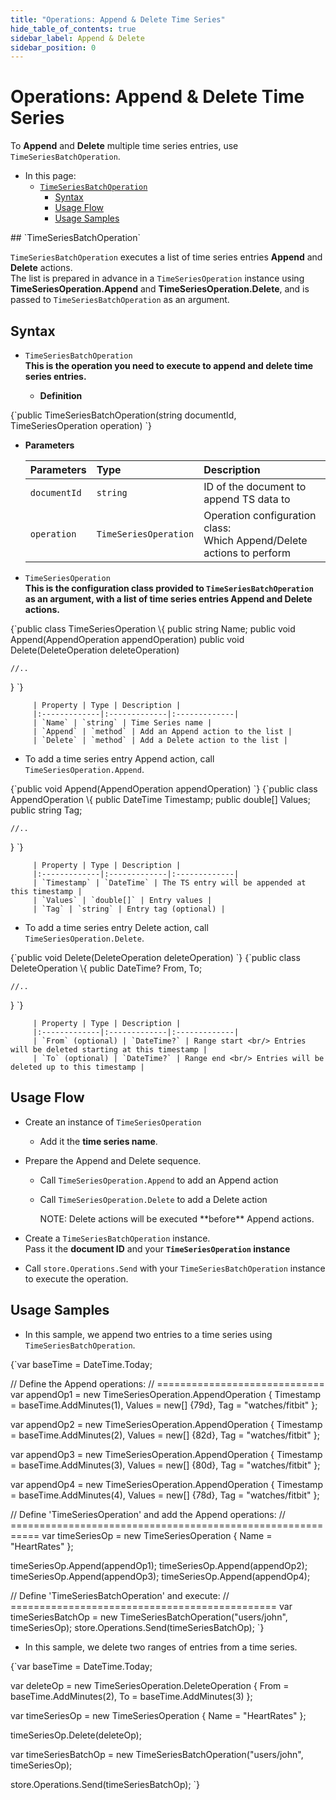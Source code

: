 ```yaml
---
title: "Operations: Append & Delete Time Series"
hide_table_of_contents: true
sidebar_label: Append & Delete
sidebar_position: 0
---
```



# Operations: Append & Delete Time Series
<Admonition type="note" title="Note">

To **Append** and **Delete** multiple time series entries, use `TimeSeriesBatchOperation`.  

* In this page:  
  * [`TimeSeriesBatchOperation`](../../../../document-extensions/timeseries/client-api/operations/append-and-delete.mdx#timeseriesbatchoperation)  
     * [Syntax](../../../../document-extensions/timeseries/client-api/operations/append-and-delete.mdx#syntax)  
     * [Usage Flow](../../../../document-extensions/timeseries/client-api/operations/append-and-delete.mdx#usage-flow)  
     * [Usage Samples](../../../../document-extensions/timeseries/client-api/operations/append-and-delete.mdx#usage-samples)  
</Admonition>
## `TimeSeriesBatchOperation`

`TimeSeriesBatchOperation` executes a list of time series entries **Append** 
and **Delete** actions.  
The list is prepared in advance in a `TimeSeriesOperation` instance using 
**TimeSeriesOperation.Append** and **TimeSeriesOperation.Delete**, and is 
passed to `TimeSeriesBatchOperation` as an argument.  



## Syntax

* `TimeSeriesBatchOperation`  
  **This is the operation you need to execute to append and delete time series entries.**  

   * **Definition**  
<TabItem value="TimeSeriesBatchOperation-definition" label="TimeSeriesBatchOperation-definition">
<CodeBlock language="csharp">
{`public TimeSeriesBatchOperation(string documentId, TimeSeriesOperation operation)
`}
</CodeBlock>
</TabItem>  

   * **Parameters**  

        | Parameters | Type | Description |
        |:-------------|:-------------|:-------------|
        | `documentId` | `string` | ID of the document to append TS data to |
        | `operation` | `TimeSeriesOperation` | Operation configuration class: <br/> Which Append/Delete actions to perform |

* `TimeSeriesOperation`  
  **This is the configuration class provided to `TimeSeriesBatchOperation` 
  as an argument, with a list of time series entries Append and Delete actions.**  

<TabItem value="json" label="json">
<CodeBlock language="json">
{`public class TimeSeriesOperation
\{
    public string Name;
    public void Append(AppendOperation appendOperation)
    public void Delete(DeleteOperation deleteOperation)

    //..
\}
`}
</CodeBlock>
</TabItem>

         | Property | Type | Description |
         |:-------------|:-------------|:-------------|
         | `Name` | `string` | Time Series name |
         | `Append` | `method` | Add an Append action to the list |
         | `Delete` | `method` | Add a Delete action to the list |
   * To add a time series entry Append action, call `TimeSeriesOperation.Append`.
<TabItem value="json" label="json">
<CodeBlock language="json">
{`public void Append(AppendOperation appendOperation)
`}
</CodeBlock>
</TabItem>
<TabItem value="json" label="json">
<CodeBlock language="json">
{`public class AppendOperation
\{
    public DateTime Timestamp;
    public double[] Values;
    public string Tag;

    //..
\}
`}
</CodeBlock>
</TabItem>

         | Property | Type | Description |
         |:-------------|:-------------|:-------------|
         | `Timestamp` | `DateTime` | The TS entry will be appended at this timestamp |
         | `Values` | `double[]` | Entry values |
         | `Tag` | `string` | Entry tag (optional) |
   * To add a time series entry Delete action, call `TimeSeriesOperation.Delete`.
<TabItem value="json" label="json">
<CodeBlock language="json">
{`public void Delete(DeleteOperation deleteOperation)
`}
</CodeBlock>
</TabItem>
<TabItem value="json" label="json">
<CodeBlock language="json">
{`public class DeleteOperation
\{
    public DateTime? From, To;

    //..
\}
`}
</CodeBlock>
</TabItem>

         | Property | Type | Description |
         |:-------------|:-------------|:-------------|
         | `From` (optional) | `DateTime?` | Range start <br/> Entries will be deleted starting at this timestamp |
         | `To` (optional) | `DateTime?` | Range end <br/> Entries will be deleted up to this timestamp |




## Usage Flow

* Create an instance of `TimeSeriesOperation`  
   * Add it the **time series name**.  

* Prepare the Append and Delete sequence.  
   * Call `TimeSeriesOperation.Append` to add an Append action  
   * Call `TimeSeriesOperation.Delete` to add a Delete action  

        <Admonition type="info" title="Info">
         NOTE: Delete actions will be executed **before** Append actions.  
        </Admonition>

* Create a `TimeSeriesBatchOperation` instance.  
  Pass it the **document ID** and your **`TimeSeriesOperation` instance**  

* Call `store.Operations.Send` with your `TimeSeriesBatchOperation` 
  instance to execute the operation.  




## Usage Samples

* In this sample, we append two entries to a time series using `TimeSeriesBatchOperation`.  
<TabItem value="timeseries_region_Append-Using-TimeSeriesBatchOperation" label="timeseries_region_Append-Using-TimeSeriesBatchOperation">
<CodeBlock language="csharp">
{`var baseTime = DateTime.Today;

// Define the Append operations:
// =============================
var appendOp1 = new TimeSeriesOperation.AppendOperation
\{
    Timestamp = baseTime.AddMinutes(1), Values = new[] \{79d\}, Tag = "watches/fitbit"
\};

var appendOp2 = new TimeSeriesOperation.AppendOperation
\{
    Timestamp = baseTime.AddMinutes(2), Values = new[] \{82d\}, Tag = "watches/fitbit"
\};

var appendOp3 = new TimeSeriesOperation.AppendOperation
\{
    Timestamp = baseTime.AddMinutes(3), Values = new[] \{80d\}, Tag = "watches/fitbit" 
\};

var appendOp4 = new TimeSeriesOperation.AppendOperation
\{
    Timestamp = baseTime.AddMinutes(4), Values = new[] \{78d\}, Tag = "watches/fitbit" 
\};

// Define 'TimeSeriesOperation' and add the Append operations:
// ===========================================================
var timeSeriesOp = new TimeSeriesOperation
\{
    Name = "HeartRates"
\};

timeSeriesOp.Append(appendOp1);
timeSeriesOp.Append(appendOp2);
timeSeriesOp.Append(appendOp3);
timeSeriesOp.Append(appendOp4);


// Define 'TimeSeriesBatchOperation' and execute:
// ==============================================
var timeSeriesBatchOp = new TimeSeriesBatchOperation("users/john", timeSeriesOp);
store.Operations.Send(timeSeriesBatchOp);
`}
</CodeBlock>
</TabItem>  

* In this sample, we delete two ranges of entries from a time series.  
<TabItem value="timeseries_region_Delete-Range-Using-TimeSeriesBatchOperation" label="timeseries_region_Delete-Range-Using-TimeSeriesBatchOperation">
<CodeBlock language="csharp">
{`var baseTime = DateTime.Today;

var deleteOp = new TimeSeriesOperation.DeleteOperation
\{
    From = baseTime.AddMinutes(2), To = baseTime.AddMinutes(3)
\};

var timeSeriesOp = new TimeSeriesOperation
\{
    Name = "HeartRates"
\};

timeSeriesOp.Delete(deleteOp);

var timeSeriesBatchOp = new TimeSeriesBatchOperation("users/john", timeSeriesOp);

store.Operations.Send(timeSeriesBatchOp);
`}
</CodeBlock>
</TabItem>  




